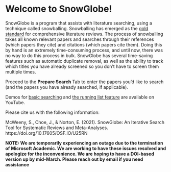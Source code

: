 # Welcome to SnowGlobe!

SnowGlobe is a program that assists with literature searching, using a technique called snowballing. Snowballing has emerged as the [gold standard](https://www.ncbi.nlm.nih.gov/pmc/articles/PMC1283190/) for comprehensive literature reviews. The process of snowballing takes all known relevant papers and searches through their references (which papers they cite) and citations (which papers cite them). Doing this by hand is an extremely time-consuming process, and until now, there was no way to do this process in bulk. SnowGlobe has several time-saving features such as automatic duplicate removal, as well as the ability to track which titles you have already screened so you don't have to screen them multiple times. 

Proceed to the **Prepare Search** Tab to enter the papers you'd like to search (and the papers you have already searched, if applicable).

Demos for [basic searching](https://youtu.be/WQ_rwvMXFdU) and [the running list feature](https://youtu.be/VsNZ1QyaCGo) are available on YouTube.

Please cite us with the following information: 

McWeeny, S., Choe, J., & Norton, E. (2021). SnowGlobe: An Iterative Search Tool for Systematic Reviews and Meta-Analyses. https://doi.org/10.17605/OSF.IO/U25RN

**NOTE: We are temporarily experiencing an outage due to the termination of Microsoft Academic. We are working to have these issues resolved and apologize for the inconvenience. We are hoping to have a DOI-based version up by mid-March. Please reach out by email if you need assistance**
